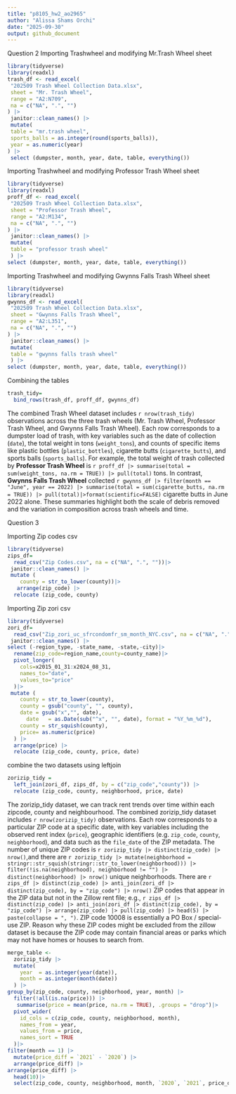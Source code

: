```yaml
---
title: "p8105_hw2_ao2965"
author: "Alissa Shams Orchi"
date: "2025-09-30"
output: github_document
---
```

Question 2
Importing Trashwheel and modifying Mr.Trash Wheel sheet

```r
library(tidyverse)
library(readxl)
trash_df <- read_excel(
 "202509 Trash Wheel Collection Data.xlsx",
 sheet = "Mr. Trash Wheel",
 range = "A2:N709",
 na = c("NA", ".", "")
) |>
 janitor::clean_names() |>
 mutate(
 table = "mr.trash wheel", 
 sports_balls = as.integer(round(sports_balls)),
 year = as.numeric(year)
) |>
 select (dumpster, month, year, date, table, everything())
```

Importing Trashwheel and modifying Professor Trash Wheel sheet

```r
library(tidyverse)
library(readxl)
proff_df <- read_excel(
 "202509 Trash Wheel Collection Data.xlsx",
 sheet = "Professor Trash Wheel",
 range = "A2:M134",
 na = c("NA", ".", "")
) |>
 janitor::clean_names() |>
 mutate(
 table = "professor trash wheel"
 ) |>
select (dumpster, month, year, date, table, everything())
```
Importing Trashwheel and modifying Gwynns Falls Trash Wheel sheet
```r
library(tidyverse)
library(readxl)
gwynns_df <- read_excel(
 "202509 Trash Wheel Collection Data.xlsx",
 sheet = "Gwynns Falls Trash Wheel",
 range = "A2:L351",
 na = c("NA", ".", "")
) |>
 janitor::clean_names() |>
 mutate(
 table = "gwynns falls trash wheel"
 ) |>
select (dumpster, month, year, date, table, everything())
```

Combining the tables
```r
trash_tidy=
  bind_rows(trash_df, proff_df, gwynns_df)
```
The combined Trash Wheel dataset includes `r nrow(trash_tidy)` observations across the three trash wheels (Mr. Trash Wheel, Professor Trash Wheel, and Gwynns Falls Trash Wheel). Each row corresponds to a dumpster load of trash, with key variables such as the date of collection (`date`), the total weight in tons (`weight_tons`), and counts of specific items like plastic bottles (`plastic_bottles`), cigarette butts (`cigarette_butts`), and sports balls (`sports_balls`). For example, the total weight of trash collected by **Professor Trash Wheel** is `r proff_df |> summarise(total = sum(weight_tons, na.rm = TRUE)) |> pull(total)` tons. In contrast, **Gwynns Falls Trash Wheel** collected `r gwynns_df |> filter(month == "June", year == 2022) |> summarise(total = sum(cigarette_butts, na.rm = TRUE)) |> pull(total)|>format(scientific=FALSE)` cigarette butts in June 2022 alone. These summaries highlight both the scale of debris removed and the variation in composition across trash wheels and time.

Question 3

Importing Zip codes csv
```r
library(tidyverse)
zips_df=
  read_csv("Zip Codes.csv", na = c("NA", ".", ""))|>
 janitor::clean_names() |>
 mutate (
    county = str_to_lower(county))|>
   arrange(zip_code) |>
  relocate (zip_code, county)
```
Importing Zip zori csv
```r
library(tidyverse)
zori_df=
  read_csv("Zip_zori_uc_sfrcondomfr_sm_month_NYC.csv", na = c("NA", ".", ""))|>
 janitor::clean_names() |>
select (-region_type, -state_name, -state,-city)|>
  rename(zip_code=region_name,county=county_name)|>
  pivot_longer(
    cols=x2015_01_31:x2024_08_31,
    names_to="date",
    values_to="price"
  )|>
 mutate (
    county = str_to_lower(county),       
    county = gsub("county", "", county), 
    date = gsub("x","", date),
      date   = as.Date(sub("^x", "", date), format = "%Y_%m_%d"),
    county = str_squish(county),
    price= as.numeric(price)  
  ) |>
  arrange(price) |>
  relocate (zip_code, county, price, date)
```

combine the two datasets using leftjoin
```r
zorizip_tidy = 
  left_join(zori_df, zips_df, by = c("zip_code","county")) |>
  relocate (zip_code, county, neighborhood, price, date)
```

The zorizip_tidy dataset, we can track rent trends over time within each zipcode, county and neighbourhood. The combined zorizip_tidy dataset includes `r nrow(zorizip_tidy)` observations. Each row corresponds to a particular ZIP code at a specific date, with key variables including the observed rent index (`price`), geographic identifiers (e.g. `zip_code`, `county`, `neighborhood`), and data such as the `file_date` of the ZIP metadata. The number of unique ZIP codes is `r zorizip_tidy |> distinct(zip_code) |> nrow()`,and there are
`r zorizip_tidy |> mutate(neighborhood = stringr::str_squish(stringr::str_to_lower(neighborhood))) |> filter(!is.na(neighborhood), neighborhood != "") |> distinct(neighborhood) |> nrow()`
unique neighborhoods. 
There are `r zips_df |> distinct(zip_code) |> anti_join(zori_df |> distinct(zip_code), by = "zip_code") |> nrow()` ZIP codes that appear in the ZIP data but not in the Zillow rent file; e.g., `r zips_df |> distinct(zip_code) |> anti_join(zori_df |> distinct(zip_code), by = "zip_code") |> arrange(zip_code) |> pull(zip_code) |> head(5) |> paste(collapse = ", ")`. ZIP code 10008 is essentially a PO Box / special-use ZIP. Reason why these ZIP codes might be excluded from the zillow dataset is because the ZIP code may contain financial areas or parks which may not have homes or houses to search from.

```r
merge_table <-
  zorizip_tidy |>
  mutate(
    year  = as.integer(year(date)),
    month = as.integer(month(date))
  ) |>
group_by(zip_code, county, neighborhood, year, month) |>
  filter(!all(is.na(price))) |>
   summarise(price = mean(price, na.rm = TRUE), .groups = "drop")|>
  pivot_wider(
    id_cols = c(zip_code, county, neighborhood, month),  
    names_from = year,                                      
    values_from = price,
    names_sort = TRUE
  )|>
filter(month == 1) |>
  mutate(price_diff = `2021` - `2020`) |>
  arrange(price_diff) |>           
arrange(price_diff) |> 
  head(10)|>
  select(zip_code, county, neighborhood, month, `2020`, `2021`, price_diff)
```

